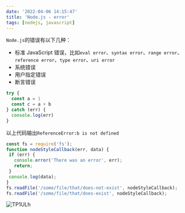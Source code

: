 ```yaml
---
date: '2022-04-06 14:15:47'
title: 'Node.js - error'
tags: [nodejs, javascript]
---
```


`Node.js`的错误有以下几种：

- 标准 JavaScript 错误，比如`eval error`、`syntax error`、`range error`、`reference error`、`type error`、`uri error`
- 系统错误
- 用户指定错误
- 断言错误

```js
try {
  const a = 1
  const c = a + b
} catch (err) {
  console.log(err)
}
```

以上代码输出`ReferenceError:b is not defined`


```js
const fs = require('fs');
function nodeStyleCallback(err, data) {
 if (err) {
   console.error('There was an error', err);
   return;
 }
 console.log(data);
}
fs.readFile('/some/file/that/does-not-exist', nodeStyleCallback);
fs.readFile('/some/file/that/does-exist', nodeStyleCallback);
```

![TP1ULh](https://cdn.jsdelivr.net/gh/manonicu/pics@master/uPic/TP1ULh.png)
